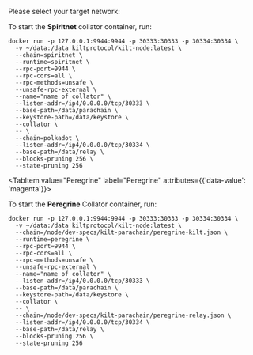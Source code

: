 
Please select your target network:

<div className="nested-tab">
  <Tabs
    groupId="exec-network"
    defaultValue="Spiritnet"
  >
  <TabItem value="Spiritnet" label="Spiritnet" attributes={{'data-value': 'magenta'}}>

  To start the **Spiritnet** collator container, run:
  ```bash=
  docker run -p 127.0.0.1:9944:9944 -p 30333:30333 -p 30334:30334 \
    -v ~/data:/data kiltprotocol/kilt-node:latest \
    --chain=spiritnet \
    --runtime=spiritnet \
    --rpc-port=9944 \
    --rpc-cors=all \
    --rpc-methods=unsafe \
    --unsafe-rpc-external \
    --name="name of collator" \
    --listen-addr=/ip4/0.0.0.0/tcp/30333 \
    --base-path=/data/parachain \
    --keystore-path=/data/keystore \
    --collator \
    -- \
    --chain=polkadot \
    --listen-addr=/ip4/0.0.0.0/tcp/30334 \
    --base-path=/data/relay \
    --blocks-pruning 256 \
    --state-pruning 256
  ```
  </TabItem>

  <TabItem value="Peregrine" label="Peregrine" attributes={{'data-value': 'magenta'}}>

  To start the **Peregrine** Collator container, run:
  ```bash=
  docker run -p 127.0.0.1:9944:9944 -p 30333:30333 -p 30334:30334 \
    -v ~/data:/data kiltprotocol/kilt-node:latest \
    --chain=/node/dev-specs/kilt-parachain/peregrine-kilt.json \
    --runtime=peregrine \
    --rpc-port=9944 \
    --rpc-cors=all \
    --rpc-methods=unsafe \
    --unsafe-rpc-external \
    --name="name of collator" \
    --listen-addr=/ip4/0.0.0.0/tcp/30333 \
    --base-path=/data/parachain \
    --keystore-path=/data/keystore \
    --collator \
    -- \
    --chain=/node/dev-specs/kilt-parachain/peregrine-relay.json \
    --listen-addr=/ip4/0.0.0.0/tcp/30334 \
    --base-path=/data/relay \
    --blocks-pruning 256 \
    --state-pruning 256
  ```

  </TabItem>
  </Tabs>
</div>
